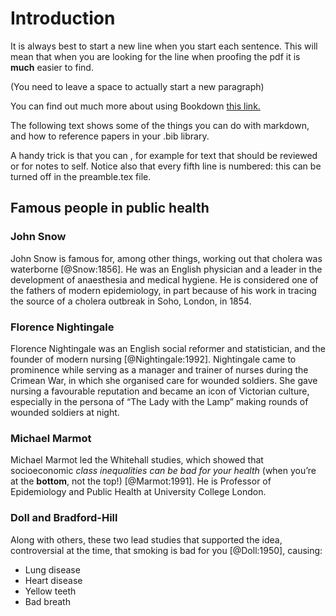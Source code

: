 # Introduction {#intro}

It is always best to start a new line when you start each sentence. 
This will mean that when you are looking for the line when proofing the pdf it is **much** easier to find.

(You need to leave a space to actually start a new paragraph)

You can find out much more about using Bookdown [this link.](https://bookdown.org/yihui/bookdown/)

The following text shows some of the things you can do with markdown, and how to reference papers in your .bib library. 

A handy trick is that you can \hl{highlight text}, for example for text that should be reviewed or for notes to self. 
Notice also that every fifth line is numbered: this can be turned off in the preamble.tex file. 

## Famous people in public health  
### John Snow 

John Snow is famous for, among other things, working out that cholera was waterborne [@Snow:1856]. 
He was an English physician and a leader in the development of anaesthesia and medical hygiene. 
He is considered one of the fathers of modern epidemiology, in part because of his work in tracing the source of a cholera outbreak in Soho, London, in 1854. 

### Florence Nightingale 

Florence Nightingale was an English social reformer and statistician, and the founder of modern nursing [@Nightingale:1992]. Nightingale came to prominence while serving as a manager and trainer of nurses during the Crimean War, in which she organised care for wounded soldiers. 
She gave nursing a favourable reputation and became an icon of Victorian culture, especially in the persona of "The Lady with the Lamp" making rounds of wounded soldiers at night.

### Michael Marmot 

Michael Marmot led the Whitehall studies, which showed that socioeconomic *class inequalities can be bad for your health* (when you're at the **bottom**, not the top!) [@Marmot:1991]. 
He is Professor of Epidemiology and Public Health at University College London.

### Doll and Bradford-Hill

Along with others, these two lead studies that supported the idea, controversial at the time, that smoking is bad for you [@Doll:1950], causing: 

- Lung disease 
- Heart disease
- Yellow teeth
- Bad breath 
